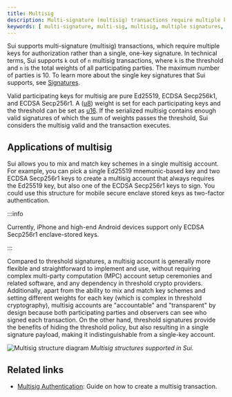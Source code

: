 ```yaml
---
title: Multisig
description: Multi-signature (multisig) transactions require multiple keys for authentication rather than a single key. Sui supports multisig transactions for pure Ed25519, ECDSA Secp256k1, and ECDSA Secp256r1 encryption keys.
keywords: [ multi-signature, multi-sig, multisig, multiple signatures, pure Ed25519, ECDSA Secp256k1, ECDSA Secp256r1 ]
---
```


Sui supports multi-signature (multisig) transactions, which require multiple keys for authorization rather than a single, one-key signature. In technical terms, Sui supports `k` out of `n` multisig transactions, where `k` is the threshold and `n` is the total weights of all participating parties. The maximum number of parties is 10. To learn more about the single key signatures that Sui supports, see [Signatures](./signatures.mdx).

Valid participating keys for multisig are pure Ed25519, ECDSA Secp256k1, and ECDSA Secp256r1. A ([u8](https://doc.rust-lang.org/std/primitive.u8.html)) weight is set for each participating keys and the threshold can be set as [u16](https://doc.rust-lang.org/std/primitive.u16.html). If the serialized multisig contains enough valid signatures of which the sum of weights passes the threshold, Sui considers the multisig valid and the transaction executes.

## Applications of multisig

Sui allows you to mix and match key schemes in a single multisig account. For example, you can pick a single Ed25519 mnemonic-based key and two ECDSA Secp256r1 keys to create a multisig account that always requires the Ed25519 key, but also one of the ECDSA Secp256r1 keys to sign. You could use this structure for mobile secure enclave stored keys as two-factor authentication.

:::info

Currently, iPhone and high-end Android devices support only ECDSA Secp256r1 enclave-stored keys.

:::

Compared to threshold signatures, a multisig account is generally more flexible and straightforward to implement and use,
without requiring complex multi-party computation (MPC) account setup ceremonies and related software, and any
dependency in threshold crypto providers. Additionally, apart from the ability to mix and match key schemes and setting
different weights for each key (which is complex in threshold cryptography), multisig accounts are
"accountable" and "transparent" by design because both participating parties and observers can see who signed each
transaction. On the other hand, threshold signatures provide the benefits of hiding the threshold policy, but also
resulting in a single signature payload, making it indistinguishable from a single-key account.

![Multisig structure diagram](images/sui_multisig_structures.png 'Supported multisig configurations in Sui')
_Multisig structures supported in Sui._

## Related links

- [Multisig Authentication](../../../guides/developer/cryptography/multisig.mdx): Guide on how to create a multisig transaction.